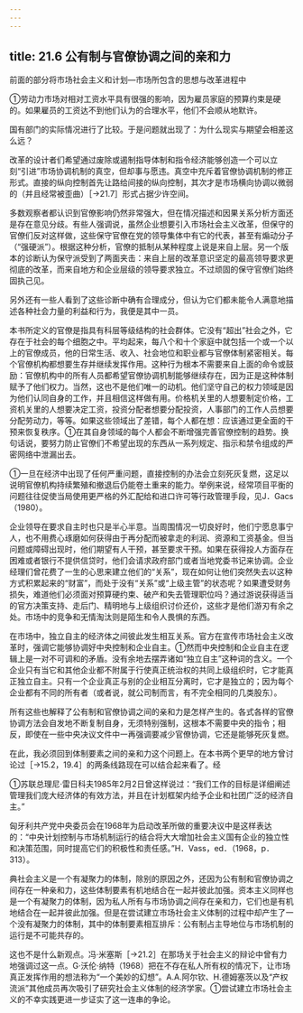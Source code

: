 ```yaml
---
---
---
```

title: 21.6 公有制与官僚协调之间的亲和力
---



前面的部分将市场社会主义和计划—市场所包含的思想与改革进程中

①劳动力市场对相对工资水平具有很强的影响，因为雇员家庭的预算约束是硬的。如果雇员的工资达不到他们认为的合理水平，他们不会顺从地默许。



国有部门的实际情况进行了比较。于是问题就出现了：为什么现实与期望会相差这么远？

改革的设计者们希望通过废除或遏制指导体制和指令经济能够创造一个可以立刻“引进”市场协调机制的真空，但却事与愿违。真空中充斥着官僚协调机制的修正形式。直接的纵向控制首先让路给间接的纵向控制，其次才是市场横向协调以微弱的（并且经常被歪曲）［→21.7］形式占据少许空间。

多数观察者都认识到官僚影响仍然非常强大，但在情况描述和因果关系分析方面还是存在意见分歧。有些人强调说，虽然企业想要引入市场社会主义改革，但保守的官僚们反对这样做，这些保守官僚在党的领导集体中有它的代表，甚至有煽动分子（“强硬派”）。根据这种分析，官僚的抵制从某种程度上说是来自上层。另一个版本的诊断认为保守派受到了两面夹击：来自上层的改革意识坚定的最高领导要求更彻底的改革，而来自地方和企业层级的领导要求独立。不过顽固的保守官僚们始终固执己见。

另外还有一些人看到了这些诊断中确有合理成分，但认为它们都未能令人满意地描述各种社会力量的利益和行为，我便是其中一员。

本书所定义的官僚是指具有科层等级结构的社会群体。它没有“超出”社会之外，它存在于社会的每个细胞之中。平均起来，每八个和十个家庭中就包括一个或一个以上的官僚成员，他的日常生活、收入、社会地位和职业都与官僚体制紧密相关。每个官僚机构都想要生存并继续发挥作用。这种行为根本不需要来自上面的命令或鼓励：官僚机构中的所有人员都希望官僚协调机制能够继续存在，因为正是这种体制赋予了他们权力。当然，这也不是他们唯一的动机。他们坚守自己的权力领域是因为他们认同自身的工作，并且相信这样做有用。价格机关里的人想要制定价格，工资机关里的人想要决定工资，投资分配者想要分配投资，人事部门的工作人员想要分配劳动力，等等。如果这些领域出了差错，每个人都在想：应该通过更全面的干预来恢复秩序。①在其自身领域的每个人都会不断增强完善官僚控制的趋势。换句话说，要努力防止官僚们不希望出现的东西从一系列规定、指示和禁令组成的严密网络中泄漏出去。

①一旦在经济中出现了任何严重问题，直接控制的办法会立刻死灰复燃，这足以说明官僚机构持续繁殖和撤退后仍能卷土重来的能力。举例来说，经常项目平衡的问题往往促使当局使用更严格的外汇配给和进口许可等行政管理手段，见J．Gacs（1980）。



企业领导在要求自主时也只是半心半意。当周围情况一切良好时，他们宁愿息事宁人，也不用费心琢磨如何获得由于再分配而被拿走的利润、资源和工资基金。但当问题或障碍出现时，他们期望有人干预，甚至要求干预。如果在获得投人方面存在困难或者银行不提供信贷时，他们会请求政府部门或者当地党委书记来协调。企业经理们曾花费了一生的心思来建立他们的“关系”，现在如何让他们突然失去以这种方式积累起来的“财富”，而处于没有“关系”或“上级主管”的状态呢？如果遭受财务损失，难道他们必须面对预算硬约束、破产和失去管理职位吗？通过游说获得适当的官方决策支持、走后门、精明地与上级组织讨价还价，这些才是他们游刃有余之处。市场中的竞争和无情淘汰则是陌生和令人畏惧的东西。

在市场中，独立自主的经济体之间彼此发生相互关系。官方在宣传市场社会主义改革时，强调它能够协调好中央控制和企业自主。①然而中央控制和企业自主在逻辑上是一对不可调和的矛盾。没有余地去摆弄诸如“独立自主”这种词的含义。一个企业只有当它和其他企业都不附属于行使真正统治权的共同上级组织时，它才能真正独立自主。只有一个企业真正与别的企业相互分离时，它才是独立的；因为每个企业都有不同的所有者（或者说，就公司制而言，有不完全相同的几类股东）。

所有这些也解释了公有制和官僚协调之间的亲和力是怎样产生的。各式各样的官僚协调方法会自发地不断复制自身，无须特别强制，这根本不需要中央的指令；相反，即使在一些中央决议文件中一再强调要减少官僚协调，它还是能够死灰复燃。

在此，我必须回到体制要素之间的亲和力这个问题上。在本书两个更早的地方曾讨论过［→15.2，19.4］的两条线路现在可以结合起来看了。经

①苏联总理尼·雷日科夫1985年2月2日曾这样说过：“我们工作的目标是详细阐述管理我们庞大经济体的有效方法，并且在计划框架内给予企业和社团广泛的经济自主。”

匈牙利共产党中央委员会在1968年为启动改革所做的重要决议中是这样表达的：“中央计划控制与市场机制运行的结合将大大增加社会主义国有企业的独立性和决策范围，同时提高它们的积极性和责任感。”H．Vass，ed．（1968，p．313）。


典社会主义是一个有凝聚力的体制，除别的原因之外，还因为公有制和官僚协调之间存在一种亲和力，这些体制要素有机地结合在一起并彼此加强。资本主义同样也是一个有凝聚力的体制，因为私人所有与市场协调之间存在亲和力，它们也是有机地结合在一起并彼此加强。但是在尝试建立市场社会主义体制的过程中却产生了一个没有凝聚力的体制，其中的体制要素相互排斥：公有制占主导地位与市场机制的运行是不可能共存的。

这也不是什么新观点。冯·米塞斯［→21.2］在那场关于社会主义的辩论中曾有力地强调过这一点。G·沃伦·纳特（1968）把在不存在私人所有权的情况下，让市场真正发挥作用的想法称为“一个美妙的幻想”。A.A.阿尔钦、H.德姆塞茨以及“产权流派”其他成员再次吸引了研究社会主义体制的经济学家。①尝试建立市场社会主义的不幸实践更进一步证实了这一连串的争论。